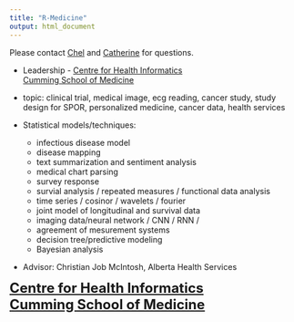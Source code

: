 ```yaml
---
title: "R-Medicine"
output: html_document
---
```



Please contact [Chel](href:chelhee.lee@ucalgary.ca) and [Catherine](href:caeastwo@ucalgary.ca) for questions.

* Leadership - [Centre for Health Informatics <br>Cumming School of Medicine](https://cumming.ucalgary.ca/centres/centre-health-informatics){target="_blank"}

* topic: clinical trial, medical image, ecg reading,  cancer study, study design for SPOR, personalized medicine, cancer data, health services 

* Statistical models/techniques:
  + infectious disease model
  + disease mapping 
  + text summarization and sentiment analysis 
  + medical chart parsing 
  + survey response
  + survial analysis / repeated measures / functional data analysis 
  + time series / cosinor / wavelets / fourier  
  + joint model of longitudinal and survival data 
  + imaging data/neural network / CNN / RNN / 
  + agreement of mesurement systems
  + decision tree/predictive modeling 
  + Bayesian analysis 
  
* Advisor: Christian Job McIntosh, Alberta Health Services


<font size="5">  <b>[Centre for Health Informatics <br>Cumming School of Medicine](https://cumming.ucalgary.ca/centres/centre-health-informatics){target="_blank"} </b>  </font>
  
